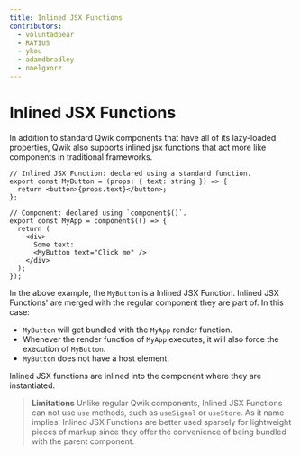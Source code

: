 ```yaml
---
title: Inlined JSX Functions
contributors:
  - voluntadpear
  - RATIU5
  - ykou
  - adamdbradley
  - nnelgxorz
---
```


# Inlined JSX Functions

In addition to standard Qwik components that have all of its lazy-loaded properties, Qwik also supports inlined jsx functions that act more like components in traditional frameworks.

```tsx
// Inlined JSX Function: declared using a standard function.
export const MyButton = (props: { text: string }) => {
  return <button>{props.text}</button>;
};

// Component: declared using `component$()`.
export const MyApp = component$(() => {
  return (
    <div>
      Some text:
      <MyButton text="Click me" />
    </div>
  );
});
```

In the above example, the `MyButton` is a Inlined JSX Function. Inlined JSX Functions' are merged with the regular component they are part of. In this case:

- `MyButton` will get bundled with the `MyApp` render function.
- Whenever the render function of `MyApp` executes, it will also force the execution of `MyButton`.
- `MyButton` does not have a host element.

Inlined JSX functions are inlined into the component where they are instantiated.

> **Limitations**
> Unlike regular Qwik components, Inlined JSX Functions can not use `use` methods, such as `useSignal` or `useStore`. As it name implies, Inlined JSX Functions are better used sparsely for lightweight pieces of markup since they offer the convenience of being bundled with the parent component.
